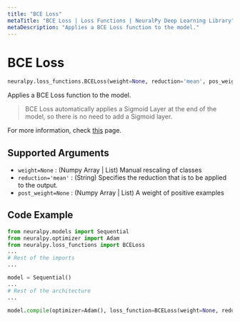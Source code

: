 ```yaml
---
title: "BCE Loss"
metaTitle: "BCE Loss | Loss Functions | NeuralPy Deep Learning Library"
metaDescription: "Applies a BCE Loss function to the model."
---
```


# BCE Loss

```python
neuralpy.loss_functions.BCELoss(weight=None, reduction='mean', pos_weight=None)
```

Applies a BCE Loss function to the model.

> BCE Loss automatically applies a Sigmoid Layer at the end of the model, so there is no need to add a Sigmoid layer.

For more information, check [this](https://pytorch.org/docs/stable/nn.html#bcewithlogitsloss) page.

## Supported Arguments

- `weight=None` : (Numpy Array | List) Manual rescaling of classes
- `reduction='mean'` : (String) Specifies the reduction that is to be applied to the output.
- `post_weight=None` : (Numpy Array | List) A weight of positive examples

## Code Example

```python
from neuralpy.models import Sequential
from neuralpy.optimizer import Adam
from neuralpy.loss_functions import BCELoss
...
# Rest of the imports
...

model = Sequential()
...
# Rest of the architecture
...

model.compile(optimizer=Adam(), loss_function=BCELoss(weight=None, reduction='mean', pos_weight=None))
```
